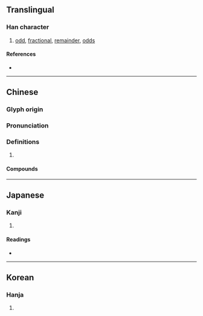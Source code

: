 {{character info/new}}
==Translingual==

===Han character===
{{Han char|rn=102|rad=田|as=08|sn=13|four=64021|canj=WKMR|ids=⿰田奇}}

# [[odd]], [[fractional]], [[remainder]], [[odds]]

====References====
* {{Han ref|kx=0765.030|dkj=21893|dj=1176.030|hdz=42545.130|uh=7578|ud=30072|bh=B7EE|bd=47086}}

----

==Chinese==
{{zh-forms}}

===Glyph origin===
{{Han etym}}

===Pronunciation===
{{zh-pron
|m=jī
|m-s=
|c=gei1,kei1
|c-t=
|g=
|h=pfs=
|j=
|md=
|mn=kî
|mn-t=
|w=
|x=
|mc=y
|oc=y
|cat=
}}

===Definitions===
{{zh-hanzi}}

# {{rfdef|zh}}

====Compounds====
{{zh-der|畸角|偏畸|畸形發展|畸形兒|畸形|畸零地|畸角子|畸零|畸輕畸重|畸變|畸戀|畸人|正畸}}

----

==Japanese==

===Kanji===
{{ja-kanji|grade=|rs=田08}}

# {{rfdef|ja|sort=田08}}

====Readings====
* {{ja-readings
|goon=き
|kanon=き
|kun=はした, めずら-し.い, かたわ
|nanori=
}}

----

==Korean==

===Hanja===
{{ko-hanja|hangeul=기|eumhun=|rv=gi|mr=ki|y=ki}}

# {{rfdef|ko|sort=田08}}